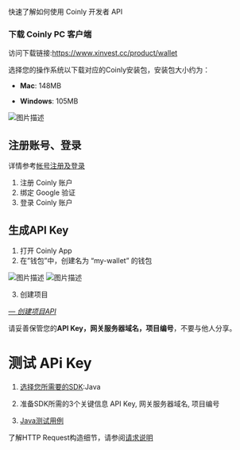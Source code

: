 快速了解如何使用 Coinly 开发者 API

### 下载 Coinly PC 客户端 ###
访问下载链接:https://www.xinvest.cc/product/wallet

选择您的操作系统以下载对应的Coinly安装包，安装包大小约为：

- **Mac**: 148MB

- **Windows**: 105MB

![图片描述](/docs/image/Snipaste_2025-09-15_14-02-08.png)
## 注册账号、登录 ##
详情参考[帐号注册及登录](https://yuh439675-create.github.io/Coinly_work/%E8%B4%A6%E5%8F%B7%E6%B3%A8%E5%86%8C%E5%8F%8A%E7%99%BB%E5%BD%95/login.html)

1. 注册 Coinly 账户
2. 绑定 Google 验证
3. 登录 Coinly 账户

## 生成API Key ##
1. 打开 Coinly App
2. 在”钱包”中，创建名为 “my-wallet” 的钱包

![图片描述](/docs/image/Snipaste_2025-09-03_14-23-56.png)
![图片描述](/docs/image/Snipaste_2025-09-03_14-30-24.png)

3. 创建项目

[*— 创建项目API*](https://yuh439675-create.github.io/Coinly_work/%E5%88%9B%E5%BB%BA%E9%A1%B9%E7%9B%AE/qb.html)

请妥善保管您的**API Key，网关服务器域名，项目编号**，不要与他人分享。
# 测试 APi Key #

1. [选择您所需要的SDK](/docs/SDK和工具/SDK支持):Java

2. 准备SDK所需的3个关键信息 API Key, 网关服务器域名, 项目编号

3. [Java测试用例]()

了解HTTP Request构造细节，请参阅[请求说明](/docs/API参考/请求说明)


